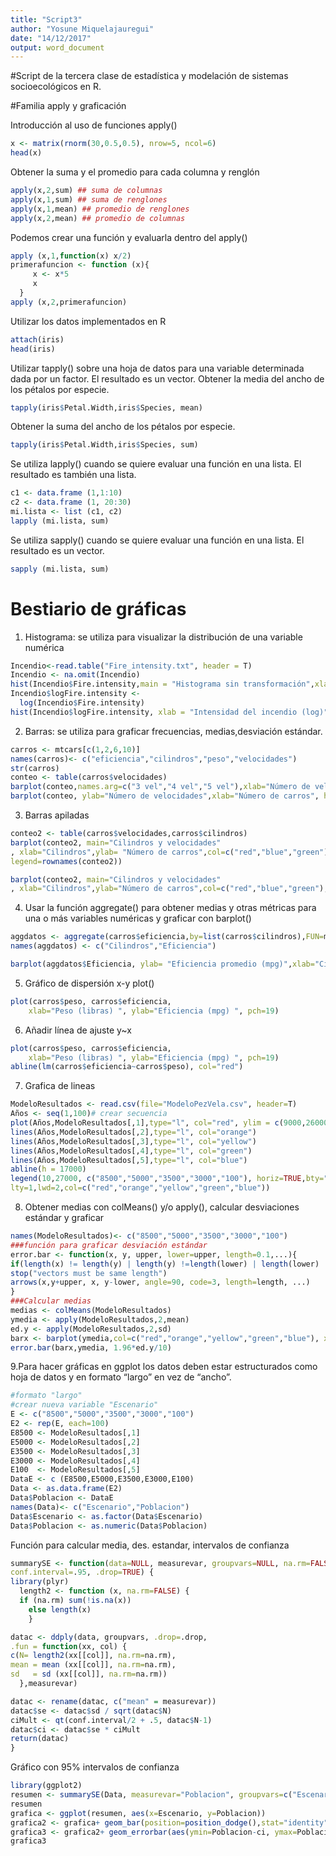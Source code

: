 ```yaml
---
title: "Script3"
author: "Yosune Miquelajauregui"
date: "14/12/2017"
output: word_document
---
```


#Script de la tercera clase de estadística y modelación de sistemas socioecológicos en R.

#Familia apply y graficación

Introducción al uso de funciones apply()
```r
x <- matrix(rnorm(30,0.5,0.5), nrow=5, ncol=6)
head(x)
```

Obtener la suma y el promedio para cada columna y renglón
```r
apply(x,2,sum) ## suma de columnas
apply(x,1,sum) ## suma de renglones
apply(x,1,mean) ## promedio de renglones
apply(x,2,mean) ## promedio de columnas
```

Podemos crear una función y evaluarla dentro del apply()
```r
apply (x,1,function(x) x/2)
primerafuncion <- function (x){
     x <- x*5
     x
  }
apply (x,2,primerafuncion)
```

Utilizar los datos implementados en R
```r
attach(iris)
head(iris)
```

Utilizar tapply() sobre una hoja de datos para una variable determinada dada por un factor. El resultado es un vector. Obtener la media del ancho de los pétalos por especie.
```r
tapply(iris$Petal.Width,iris$Species, mean)
```

Obtener la suma del ancho de los pétalos por especie.
```r
tapply(iris$Petal.Width,iris$Species, sum)
```

Se utiliza lapply() cuando se quiere evaluar una función en una lista. El resultado es también una lista.
```r
c1 <- data.frame (1,1:10)
c2 <- data.frame (1, 20:30)
mi.lista <- list (c1, c2)
lapply (mi.lista, sum)
```

Se utiliza sapply() cuando se quiere evaluar una función en una lista. El resultado es un vector.
```r
sapply (mi.lista, sum)
```

# Bestiario de gráficas

1. Histograma: se utiliza para visualizar la distribución de una variable numérica
```r
Incendio<-read.table("Fire_intensity.txt", header = T) 
Incendio <- na.omit(Incendio) 
hist(Incendio$Fire.intensity,main = "Histograma sin transformación",xlab = "Intensidad del incendio (kW/m)")
Incendio$logFire.intensity <-
  log(Incendio$Fire.intensity)
hist(Incendio$logFire.intensity, xlab = "Intensidad del incendio (log)", main = "Histograma con transformación")
```

2. Barras: se utiliza para graficar frecuencias, medias,desviación estándar.
```r
carros <- mtcars[c(1,2,6,10)]
names(carros)<- c("eficiencia","cilindros","peso","velocidades")
str(carros)
conteo <- table(carros$velocidades)
barplot(conteo,names.arg=c("3 vel","4 vel","5 vel"),xlab="Número de velocidades",ylab="Número de carros") # barras verticales
barplot(conteo,	ylab="Número de velocidades",xlab="Número de carros", horiz=TRUE,names.arg=c("3 vel","4 vel","5 vel")) # barras horizontales
```

3. Barras apiladas
```r
conteo2 <- table(carros$velocidades,carros$cilindros)
barplot(conteo2, main="Cilindros y velocidades"
, xlab="Cilindros",ylab= "Número de carros",col=c("red","blue","green"),
legend=rownames(conteo2))

barplot(conteo2, main="Cilindros y velocidades"
, xlab="Cilindros",ylab="Número de carros",col=c("red","blue","green"),legend = rownames(conteo2),beside=TRUE)
```

4. Usar la función aggregate() para obtener medias y otras métricas para una o más variables numéricas y graficar con barplot()
```r
aggdatos <- aggregate(carros$eficiencia,by=list(carros$cilindros),FUN=mean, na.rm=TRUE)
names(aggdatos) <- c("Cilindros","Eficiencia")

barplot(aggdatos$Eficiencia, ylab= "Eficiencia promedio (mpg)",xlab="Cilindros", names.arg=aggdatos$Cilindros, ylim=c(0,30))
```

5. Gráfico de dispersión x-y plot()
```r
plot(carros$peso, carros$eficiencia,
  	xlab="Peso (libras) ", ylab="Eficiencia (mpg) ", pch=19)
```

6. Añadir línea de ajuste y~x
```r
plot(carros$peso, carros$eficiencia,
  	xlab="Peso (libras) ", ylab="Eficiencia (mpg) ", pch=19)
abline(lm(carros$eficiencia~carros$peso), col="red")
```

7. Grafica de lineas
```r
ModeloResultados <- read.csv(file="ModeloPezVela.csv", header=T)
Años <- seq(1,100)# crear secuencia
plot(Años,ModeloResultados[,1],type="l", col="red", ylim = c(9000,26000), ylab = "Población de pez vela")
lines(Años,ModeloResultados[,2],type="l", col="orange")
lines(Años,ModeloResultados[,3],type="l", col="yellow")
lines(Años,ModeloResultados[,4],type="l", col="green")
lines(Años,ModeloResultados[,5],type="l", col="blue")
abline(h = 17000)
legend(10,27000, c("8500","5000","3500","3000","100"), horiz=TRUE,bty="n",
lty=1,lwd=2,col=c("red","orange","yellow","green","blue"))
```

8. Obtener medias con colMeans() y/o apply(), calcular desviaciones estándar y graficar
```r
names(ModeloResultados)<- c("8500","5000","3500","3000","100")
###función para graficar desviación estándar
error.bar <- function(x, y, upper, lower=upper, length=0.1,...){
if(length(x) != length(y) | length(y) !=length(lower) | length(lower) != length(upper))
stop("vectors must be same length")
arrows(x,y+upper, x, y-lower, angle=90, code=3, length=length, ...)
}
###Calcular medias
medias <- colMeans(ModeloResultados)
ymedia <- apply(ModeloResultados,2,mean)
ed.y <- apply(ModeloResultados,2,sd)
barx <- barplot(ymedia,col=c("red","orange","yellow","green","blue"), xlab="Número de turistas", ylab="Individuos de marlin")
error.bar(barx,ymedia, 1.96*ed.y/10)
```

9.Para hacer gráficas en ggplot los datos deben estar estructurados como hoja de datos y en formato "largo" en vez de "ancho".
```r
#formato "largo"
#crear nueva variable "Escenario"
E <- c("8500","5000","3500","3000","100")
E2 <- rep(E, each=100)
E8500 <- ModeloResultados[,1]
E5000 <- ModeloResultados[,2]
E3500 <- ModeloResultados[,3]
E3000 <- ModeloResultados[,4]
E100  <- ModeloResultados[,5]
DataE <- c (E8500,E5000,E3500,E3000,E100)
Data <- as.data.frame(E2)
Data$Poblacion <- DataE
names(Data)<- c("Escenario","Poblacion")
Data$Escenario <- as.factor(Data$Escenario)
Data$Poblacion <- as.numeric(Data$Poblacion)
```

Función para calcular media, des. estandar, intervalos de confianza
```r
summarySE <- function(data=NULL, measurevar, groupvars=NULL, na.rm=FALSE,
conf.interval=.95, .drop=TRUE) {
library(plyr)
  length2 <- function (x, na.rm=FALSE) {
  if (na.rm) sum(!is.na(x))
    else length(x)
    }

datac <- ddply(data, groupvars, .drop=.drop,
.fun = function(xx, col) {
c(N= length2(xx[[col]], na.rm=na.rm),
mean = mean (xx[[col]], na.rm=na.rm),
sd   = sd (xx[[col]], na.rm=na.rm))
  },measurevar)

datac <- rename(datac, c("mean" = measurevar))
datac$se <- datac$sd / sqrt(datac$N)  
ciMult <- qt(conf.interval/2 + .5, datac$N-1)
datac$ci <- datac$se * ciMult
return(datac)
}
```

Gráfico con 95% intervalos de confianza 
```r
library(ggplot2)
resumen <- summarySE(Data, measurevar="Poblacion", groupvars=c("Escenario"))
resumen
grafica <- ggplot(resumen, aes(x=Escenario, y=Poblacion))  
grafica2 <- grafica+ geom_bar(position=position_dodge(),stat="identity") 
grafica3 <- grafica2+ geom_errorbar(aes(ymin=Poblacion-ci, ymax=Poblacion+ci),width=.2,         position=position_dodge(.9))
grafica3
```